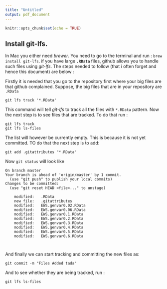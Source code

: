 ```yaml
---
title: "Untitled"
output: pdf_document
---
```


```r
knitr::opts_chunk$set(echo = TRUE)
```

## Install git-lfs. 

In Mac you either need *brewer*. You need to go to the terminal and run : `brew install git-lfs`.
if you have large **`.RData`** files, github allows you to handle such files using *git-lfs*. The steps needed to follow (that i often forget and hence this document) are below :

Firstly it is needed that you go to the repository first where your big files are that github complained. Suppose, the big files that are in your repository are `.RData`

```
git lfs track '*.RData'

```

This command will tell *git-lfs* to track all the files with `*.RData` pattern. Now the next step is to see files that are tracked. To do that run :



```
git lfs track
git lfs ls-files

```
The list will however be currently empty. This is because it is not yet committed. TO do that the next step is to add:


```
git add .gitattributes "*.RData"

```

Now `git status` will look like 

```
On branch master
Your branch is ahead of 'origin/master' by 1 commit.
  (use "git push" to publish your local commits)
Changes to be committed:
  (use "git reset HEAD <file>..." to unstage)

	modified:   .RData
	new file:   .gitattributes
	modified:   EWS.genvar0.02.RData
	modified:   EWS.genvar0.06.RData
	modified:   EWS.genvar0.1.RData
	modified:   EWS.genvar0.2.RData
	modified:   EWS.genvar0.3.RData
	modified:   EWS.genvar0.4.RData
	modified:   EWS.genvar0.5.RData
	modified:   EWS.genvar0.6.RData



```

And finally we can start tracking and committing the new files as:

````
git commit -m "Files Added tada"

````


And to see whether they are being tracked, run :

```
git lfs ls-files

```